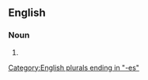 {{also|wise-asses}}

==English==

===Noun===
{{head|en|noun form}}

# {{plural of|en|wiseass}}

[[Category:English plurals ending in "-es"]]